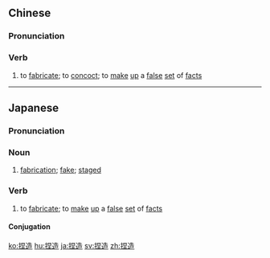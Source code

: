 ==Chinese==
{{zh-forms}}

===Pronunciation===
{{zh-pron
|m=niēzào
|c=nip6 zou6
|h=pfs=ngiap-chho
|mn=qz:liap-chǒ/tw:lia̍p-chō/xm,zz:liap-chō
|cat=v
}}

===Verb===
{{zh-verb}}

# to [[fabricate]]; to [[concoct]]; to [[make]] [[up]] a [[false]] [[set]] of [[fact]]s

{{zh-cat|Advanced}}

----

==Japanese==
{{ja-kanjitab|でつ|ぞう|yomi=o}}
{{ja-kanjitab|ねつ|ぞう|yomi=o}}

===Pronunciation===
{{ja-pron|ねつぞう|y=o}}
{{ja-pron|でつぞう|y=o}}

===Noun===
{{ja-noun|ねつぞう|でつぞう}}

# [[fabrication]]; [[fake]]; [[staged]]

===Verb===
{{ja-verb-suru|ねつぞう|でつぞう}}

#to [[fabricate]]; to [[make]] [[up]] a [[false]] [[set]] of [[fact]]s

====Conjugation====
{{ja-suru|ねつぞう}}
{{ja-suru|でつぞう}}

[[ko:捏造]]
[[hu:捏造]]
[[ja:捏造]]
[[sv:捏造]]
[[zh:捏造]]